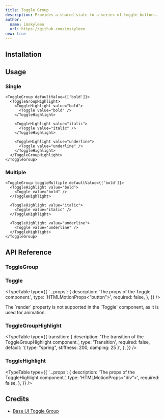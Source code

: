 ```yaml
---
title: Toggle Group
description: Provides a shared state to a series of toggle buttons.
author:
  name: imskyleen
  url: https://github.com/imskyleen
new: true
---
```


<ComponentPreview name="demo-primitives-base-toggle-group" />

## Installation

<ComponentInstallation name="primitives-base-toggle-group" />

## Usage

### Single

```tsx
<ToggleGroup defaultValue={['bold']}>
  <ToggleGroupHighlight>
    <ToggleHighlight value="bold">
      <Toggle value="bold" />
    </ToggleHighlight>

    <ToggleHighlight value="italic">
      <Toggle value="italic" />
    </ToggleHighlight>

    <ToggleHighlight value="underline">
      <Toggle value="underline" />
    </ToggleHighlight>
  </ToggleGroupHighlight>
</ToggleGroup>
```

### Multiple

```tsx
<ToggleGroup toggleMultiple defaultValue={['bold']}>
  <ToggleHighlight value="bold">
    <Toggle value="bold" />
  </ToggleHighlight>

  <ToggleHighlight value="italic">
    <Toggle value="italic" />
  </ToggleHighlight>

  <ToggleHighlight value="underline">
    <Toggle value="underline" />
  </ToggleHighlight>
</ToggleGroup>
```

## API Reference

### ToggleGroup

<ExternalLink
  href="https://base-ui.com/react/components/toggle-group#api-reference"
  text="Base UI API Reference - ToggleGroup"
/>

### Toggle

<ExternalLink
  href="https://base-ui.com/react/components/toggle#api-reference"
  text="Base UI API Reference - Toggle"
/>

<TypeTable
  type={{
    '...props': {
      description: 'The props of the Toggle component.',
      type: 'HTMLMotionProps<"button">',
      required: false,
    },
  }}
/>

<Callout type="info">
  The `render` property is not supported in the `Toggle` component, as it is
  used for animation.
</Callout>

### ToggleGroupHighlight

<ExternalLink
  href="https://animate-ui.com/docs/primitives/effects/highlight#highlight"
  text="Animate UI API Reference - Highlight"
/>

<TypeTable
  type={{
    transition: {
      description: 'The transition of the ToggleGroupHighlight component.',
      type: 'Transition',
      required: false,
      default: '{ type: "spring", stiffness: 200, damping: 25 }',
    },
  }}
/>

### ToggleHighlight

<ExternalLink
  href="https://animate-ui.com/docs/primitives/effects/highlight#highlightitem"
  text="Animate UI API Reference - HighlightItem"
/>

<TypeTable
  type={{
    '...props': {
      description: 'The props of the ToggleHighlight component.',
      type: 'HTMLMotionProps<"div">',
      required: false,
    },
  }}
/>

## Credits

- [Base UI Toggle Group](https://base-ui.com/react/components/toggle-group)
